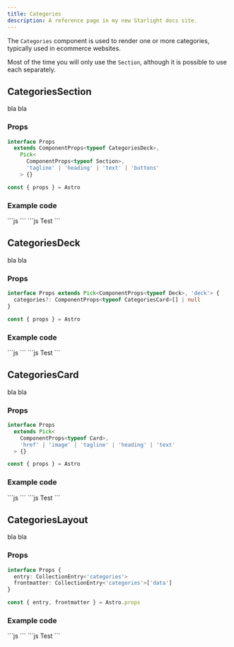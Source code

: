 ```yaml
---
title: Categories
description: A reference page in my new Starlight docs site.
---
```



The `Categories` component is used to render one or more categories, typically used in ecommerce websites.

Most of the time you will only use the `Section`, although it is possible to use each separately.

## CategoriesSection
bla bla

### Props

```ts
interface Props
  extends ComponentProps<typeof CategoriesDeck>,
    Pick<
      ComponentProps<typeof Section>,
      'tagline' | 'heading' | 'text' | 'buttons'
    > {}

const { props } = Astro
```

### Example code
<Tabs>
  <TabItem label="Self-closing">
    ```js
    <CategoriesSection text="Test" />
    ```
  </TabItem>
  <TabItem label="Slot">
    ```js
    <CategoriesSection>
      Test
    </CategoriesSection>
    ```
  </TabItem>
</Tabs>

<Showcase>
  <CategoriesSection text="Test" />
</Showcase>

## CategoriesDeck
bla bla

### Props
```ts
interface Props extends Pick<ComponentProps<typeof Deck>, 'deck'> {
  categories?: ComponentProps<typeof CategoriesCard>[] | null
}

const { props } = Astro
```

### Example code
<Tabs>
  <TabItem label="Self-closing">
    ```js
    <CategoriesDeck text="Test" />
    ```
  </TabItem>
  <TabItem label="Slot">
    ```js
    <CategoriesDeck>
      Test
    </CategoriesDeck>
    ```
  </TabItem>
</Tabs>

<Showcase>
  <CategoriesDeck text="Test" />
</Showcase>

## CategoriesCard
bla bla

### Props
```ts
interface Props
  extends Pick<
    ComponentProps<typeof Card>,
    'href' | 'image' | 'tagline' | 'heading' | 'text'
  > {}

const { props } = Astro
```

### Example code
<Tabs>
  <TabItem label="Self-closing">
    ```js
    <CategoriesCard text="Test" />
    ```
  </TabItem>
  <TabItem label="Slot">
    ```js
    <CategoriesCard>
      Test
    </CategoriesCard>
    ```
  </TabItem>
</Tabs>

<Showcase>
  <CategoriesCard text="Test" />
</Showcase>

## CategoriesLayout
bla bla

### Props
```ts
interface Props {
  entry: CollectionEntry<'categories'>
  frontmatter: CollectionEntry<'categories'>['data']
}

const { entry, frontmatter } = Astro.props
```

### Example code
<Tabs>
  <TabItem label="Self-closing">
    ```js
    <CategoriesLayout text="Test" />
    ```
  </TabItem>
  <TabItem label="Slot">
    ```js
    <CategoriesLayout>
      Test
    </CategoriesLayout>
    ```
  </TabItem>
</Tabs>

<Showcase>
  <CategoriesLayout text="Test" />
</Showcase>